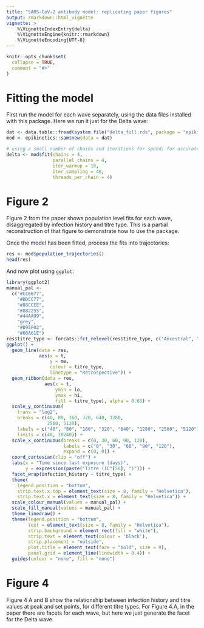 ```yaml
---
title: "SARS-CoV-2 antibody model: replicating paper figures"
output: rmarkdown::html_vignette
vignette: >
    %\VignetteIndexEntry{delta}
    %\VignetteEngine{knitr::rmarkdown}
    %\VignetteEncoding{UTF-8}
---
```


```r
knitr::opts_chunk$set(
  collapse = TRUE,
  comment = "#>"
)
```

# Fitting the model

First run the model for each wave separately, using the data files installed with this package.
Here we run it just for the Delta wave:

```r
dat <- data.table::fread(system.file("delta_full.rds", package = "epikinetics"))
mod <- epikinetics::sam$new(data = dat)

# using a small number of chains and iterations for speed; for accurate results keep these arguments at their defaults
delta <- mod$fit(chains = 4,
                 parallel_chains = 4,
                 iter_warmup = 10,
                 iter_sampling = 40,
                 threads_per_chain = 4)
```

# Figure 2
Figure 2 from the paper shows population level fits for each wave, disaggregated by infection history
and titre type. This is a partial reconstruction of that figure to demonstrate how to use the package.

Once the model has been fitted, process the fits into trajectories:

```r
res <- mod$population_trajectories()
head(res)
```

And now plot using `ggplot`:

```r
library(ggplot2)
manual_pal <-
  c("#CC6677",
    "#DDCC77",
    "#88CCEE",
    "#882255",
    "#44AA99",
    "grey",
    "#D95F02",
    "#66A61E")
res$titre_type <- forcats::fct_relevel(res$titre_type, c("Ancestral", "Alpha", "Delta"))
ggplot() +
  geom_line(data = res,
            aes(x = t,
                y = me,
                colour = titre_type,
                linetype = "Retrospective")) +
  geom_ribbon(data = res,
              aes(x = t,
                  ymin = lo,
                  ymax = hi,
                  fill = titre_type), alpha = 0.65) +
  scale_y_continuous(
    trans = "log2",
    breaks = c(40, 80, 160, 320, 640, 1280,
               2560, 5120),
    labels = c("40", "80", "160", "320", "640", "1280", "2560", "5120"),
    limits = c(40, 10240)) +
  scale_x_continuous(breaks = c(0, 30, 60, 90, 120),
                     labels = c("0", "30", "60", "90", "120"),
                     expand = c(0, 0)) +
  coord_cartesian(clip = "off") +
  labs(x = "Time since last exposure (days)",
       y = expression(paste("Titre (IC"[50], ")"))) +
  facet_wrap(infection_history ~ titre_type) +
  theme(
    legend.position = "bottom",
    strip.text.x.top = element_text(size = 8, family = "Helvetica"),
    strip.text.x = element_text(size = 8, family = "Helvetica")) +
  scale_colour_manual(values = manual_pal) +
  scale_fill_manual(values = manual_pal) +
  theme_linedraw() +
  theme(legend.position = "bottom",
        text = element_text(size = 8, family = "Helvetica"),
        strip.background = element_rect(fill = "white"),
        strip.text = element_text(colour = 'black'),
        strip.placement = "outside",
        plot.title = element_text(face = "bold", size = 9),
        panel.grid = element_line(linewidth = 0.4)) +
  guides(colour = "none", fill = "none")
```

# Figure 4

Figure 4 A and B show the relationship between infection history and titre values at peak and set points, for different
titre types. For Figure 4.A, in the paper there are facets for each wave, but here we just generate the facet for the Delta wave.

[//]: # (```{r})

[//]: # (res <- mod$population_stationary_ponts&#40;&#41;)

[//]: # (head&#40;res&#41;)

[//]: # (```)

[//]: # ()
[//]: # (```{r})

[//]: # (ggplot&#40;data = res, aes&#40;)

[//]: # (  x = mu_p, y = mu_s,)

[//]: # (  colour = titre_type&#41;&#41; +)

[//]: # (  geom_density_2d&#40;)

[//]: # (    aes&#40;)

[//]: # (      group = interaction&#40;)

[//]: # (        infection_history,)

[//]: # (        titre_type&#41;&#41;&#41; +)

[//]: # (  geom_point&#40;data = res[.draw <= 2000],)

[//]: # (             alpha = 0.05, size = 0.2&#41; +)

[//]: # (  geom_point&#40;data = res,)

[//]: # (             aes&#40;x = mu_p_me, y = mu_s_me,)

[//]: # (                 shape = infection_history&#41;,)

[//]: # (             colour = "black"&#41; +)

[//]: # (  geom_path&#40;data = res,)

[//]: # (            aes&#40;x = mu_p_me, y = mu_s_me,)

[//]: # (                group = titre_type&#41;,)

[//]: # (            colour = "black"&#41; +)

[//]: # (  geom_vline&#40;xintercept = 2560, linetype = "twodash", colour = "gray30"&#41; +)

[//]: # (  scale_x_continuous&#40;)

[//]: # (    trans = "log2",)

[//]: # (    breaks = c&#40;40, 80, 160, 320, 640, 1280, 2560, 5120, 10240&#41;,)

[//]: # (    labels = c&#40;expression&#40;" " <= 40&#41;,)

[//]: # (               "80", "160", "320", "640", "1280", "2560", "5120", "10240"&#41;,)

[//]: # (    limits = c&#40;NA, 10240&#41;&#41; +)

[//]: # (  geom_hline&#40;yintercept = 2560, linetype = "twodash", colour = "gray30"&#41; +)

[//]: # (  scale_y_continuous&#40;)

[//]: # (    trans = "log2",)

[//]: # (    breaks = c&#40;40, 80, 160, 320, 640, 1280, 2560, 5120, 10240&#41;,)

[//]: # (    labels = c&#40;expression&#40;" " <= 40&#41;,)

[//]: # (               "80", "160", "320", "640", "1280", "2560", "5120", "10240"&#41;,)

[//]: # (    limits = c&#40;NA, 5120&#41;&#41; +)

[//]: # (  theme_linedraw&#40;&#41; +)

[//]: # (  theme&#40;legend.position = "bottom",)

[//]: # (        text = element_text&#40;size = 9, family = "Helvetica"&#41;,)

[//]: # (        strip.placement = "outside",)

[//]: # (        plot.title = element_text&#40;face = "plain", size = 9&#41;,)

[//]: # (        legend.box = "vertical",)

[//]: # (        legend.margin = margin&#40;&#41;,)

[//]: # (        strip.background = element_rect&#40;fill = "white"&#41;,)

[//]: # (        strip.text = element_text&#40;colour = 'black'&#41;&#41; +)

[//]: # (  scale_shape_manual&#40;values = c&#40;1, 2, 3&#41;&#41; +)

[//]: # (  labs&#40;x = expression&#40;paste&#40;"Population-level titre value at peak &#40;IC"[50], "&#41;"&#41;&#41;,)

[//]: # (       y = expression&#40;paste&#40;"Population-level titre value at set-point &#40;IC"[50], "&#41;"&#41;&#41;&#41; +)

[//]: # (  scale_colour_manual&#40;values = manual_pal&#41; +)

[//]: # (  guides&#40;colour = guide_legend&#40;override.aes = list&#40;alpha = 1, size = 1&#41;&#41;&#41;)

[//]: # (```)
